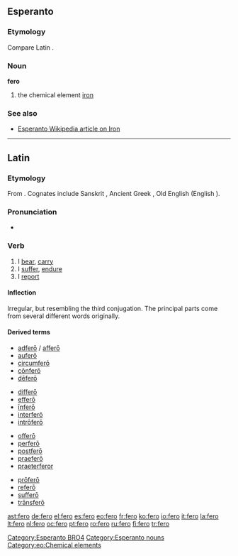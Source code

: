 {{also|Fero}}
==Esperanto==

===Etymology===
Compare Latin {{term|ferrum|lang=la}}.

===Noun===
'''fero'''

# the chemical element [[iron]]

===See also===
* [http://eo.wikipedia.org/wiki/fero Esperanto Wikipedia article on Iron]

[[Category:Esperanto BRO4]]
[[Category:Esperanto nouns]]
[[Category:eo:Chemical elements]]

----

==Latin==

===Etymology===
From {{proto|Indo-European|bʰer-|to bear, carry|lang=la}}. Cognates include Sanskrit {{term|भरति|tr=bhárati|sc=Deva|lang=sa}},  Ancient Greek {{term|sc=polytonic|φέρω|tr=phérō|lang=grc}}, Old English {{term|beran|lang=ang}} (English {{term|bear|lang=en}}).

===Pronunciation===
* {{a|Classical}} {{IPA|/ˈfe.roː/|lang=la}}

===Verb===
{{la-verb|fero|ferō|ferre|ferre|tuli|tulī|latum|lātum|pattern=[[irregular]]}}

# I [[bear]], [[carry]]
# I [[suffer]], [[endure]]
# I [[report]]

====Inflection====
Irregular, but resembling the third conjugation.  The principal parts come from several different words originally.

{{la-conj-3rd-fero|fer|tul|lāt|33=lat}}

====Derived terms====
{{top4}}
* [[adfero|adferō]] / [[affero|afferō]]
* [[aufero|auferō]]
* [[circumfero|circumferō]]
* [[confero|cōnferō]]
* [[defero|dēferō]]
{{mid4}}
* [[differo|differō]]
* [[effero|efferō]]
* [[infero|īnferō]]
* [[interfero|interferō]]
* [[introfero|intrōferō]]
{{mid4}}
* [[offero|offerō]]
* [[perfero|perferō]]
* [[postfero|postferō]]
* [[praefero|praeferō]]
* [[praeterferor|praeterferor]]
{{mid4}}
* [[profero|prōferō]]
* [[refero|referō]]
* [[suffero|sufferō]]
* [[transfero|trānsferō]]
{{bottom}}

[[ast:fero]]
[[de:fero]]
[[el:fero]]
[[es:fero]]
[[eo:fero]]
[[fr:fero]]
[[ko:fero]]
[[io:fero]]
[[it:fero]]
[[la:fero]]
[[lt:fero]]
[[nl:fero]]
[[oc:fero]]
[[pt:fero]]
[[ro:fero]]
[[ru:fero]]
[[fi:fero]]
[[tr:fero]]